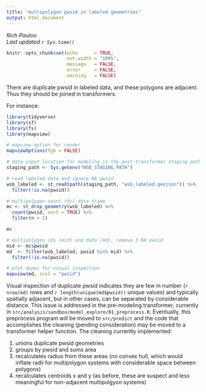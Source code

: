 ```yaml
---
title: "multipolygon pwsid in labeled geometries"
output: html_document
---
```


_Rich Pauloo_  
_Last updated `r Sys.time()`_  

```r
knitr::opts_chunk$set(echo      = TRUE, 
                      out.width = "100%", 
                      message   = FALSE,
                      error     = FALSE,
                      warning   = FALSE)
```

There are duplicate pwsid in labeled data, and these polygons are adjacent. Thus they should be joined in transformers. 

For instance:

```r
library(tidyverse)
library(sf)
library(fs)
library(mapview)

# mapview option for render
mapviewOptions(fgb = FALSE)

# data input location for modeling is the post-transformer staging path
staging_path <- Sys.getenv("WSB_STAGING_PATH")

# read labeled data and ignore NA pwsid
wsb_labeled <- st_read(path(staging_path, "wsb_labeled.geojson")) %>% 
  filter(!is.na(pwsid))

# multipolygon count (dc) data frame
mc <- st_drop_geometry(wsb_labeled) %>% 
  count(pwsid, sort = TRUE) %>% 
  filter(n > 1) 

mc

# multipolygon ids (mid) and data (md), remove 3 NA pwsid
mid <- mc$pwsid
md  <- filter(wsb_labeled, pwsid %in% mid) %>% 
  filter(!is.na(pwsid))

# plot dupes for visual inspection
mapview(md, zcol = "pwsid")
```


Visual inspection of duplicate pwsid indicates they are few in number (`r nrow(md)` rows and `r length(unique(md$pwsid))` unique values) and typically spatially adjacent, but in other cases, can be separated by considerable distance. This issue is addressed in the pre-modeling transformer, currently in `src/analysis/sandbox/model_explore/01_preprocess.R`. Eventually, this preprocess program will be moved to `src/predict` and the code that accomplishes the cleaning (pending consideration) may be moved to a transformer helper function. The cleaning currently implemented:  

1. unions duplicate pwsid geometries  
2. groups by pwsid and sums area  
3. recalculates radius from these areas (no convex hull, which would inflate radii for multipolygon systems with considerable space between polygons)  
4. recalculates centroids x and y (as before, these are suspect and less meaningful for non-adjacent multipolgyon systems)
